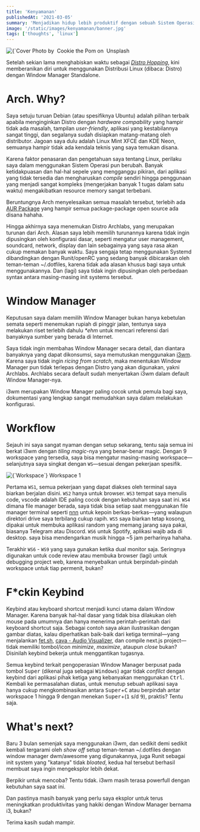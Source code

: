 ```yaml
---
title: 'Kenyamanan'
publishedAt: '2021-03-05'
summary: 'Menjadikan hidup lebih produktif dengan sebuah Sistem Operasi'
image: '/static/images/kenyamanan/banner.jpg'
tags: ['thoughts', 'linux']
---
```


<div>
  <Image
    alt={`Cover Image - Kenyamanan`}
    src={`/static/images/kenyamanan/banner.jpg`}
    width={1920 / 2}
    height={1280 / 2}
    priority
  />
  <Caption>
    Photo by&nbsp;
    <CustomLink href="https://unsplash.com/@cookiethepom">Cookie the Pom</CustomLink> on&nbsp;
    <CustomLink href="https://unsplash.com/photos/siNDDi9RpVY">Unsplash</CustomLink>
  </Caption>
</div>

Setelah sekian lama menghabiskan waktu sebagai [_Distro Hopping_](https://embeddedinventor.com/distro-hopping-what-why-how-explained/), kini memberanikan diri untuk menggunakan Distribusi Linux (dibaca: Distro) dengan Window Manager Standalone.

# Arch. Why?

Saya setuju turuan Debian (atau spesifiknya Ubuntu) adalah pilihan terbaik apabila menginginkan Distro dengan _hardware compability_ yang hampir tidak ada masalah, tampilan _user-friendly_, aplikasi yang kestabilannya sangat tinggi, dan segalanya sudah disiapkan matang-matang oleh distributor. Jagoan saya dulu adalah Linux Mint XFCE dan KDE Neon, semuanya hampir tidak ada kendala teknis yang saya temukan disana.

Karena faktor penasaran dan pengetahuan saya tentang Linux, perilaku saya dalam menggunakan Sistem Operasi pun berubah. Banyak ketidakpuasan dan hal-hal sepele yang mengganggu pikiran, dari aplikasi yang tidak tersedia dan mengharuskan _compile_ sendiri hingga penggunaan yang menjadi sangat kompleks (mengerjakan banyak 1 tugas dalam satu waktu) mengakibatkan resource memory sangat terbebani.

Beruntungnya Arch menyelesaikan semua masalah tersebut, terlebih ada [AUR Package](https://aur.archlinux.org/) yang hampir semua package-package open source ada disana hahaha.

Hingga akhirnya saya menemukan Distro Archlabs, yang merupakan turunan dari Arch. Alasan saya lebih memilih turunannya karena tidak ingin dipusingkan oleh konfigurasi dasar, seperti mengatur user management, soundcard, network, display dan lain sebagainya yang saya rasa akan cukup memakan banyak waktu. Saya sengaja tetap menggunakan Systemd dibandingkan dengan Runit/openRC yang sedang banyak dibicarakan oleh teman-teman ~/.dotfiles, karena tidak ada alasan khusus bagi saya untuk menggunakannya. Dan (lagi) saya tidak ingin dipusingkan oleh perbedaan syntax antara masing-masing init systems tersebut.

# Window Manager

Keputusan saya dalam memilih Window Manager bukan hanya kebetulan semata seperti menemukan rupiah di pinggir jalan, tentunya saya melakukan riset terlebih dahulu _\*ehm_ untuk mencari referensi dari banyaknya sumber yang berada di Internet.

Saya tidak ingin membahas Window Manager secara detail, dan diantara banyaknya yang dapat dikonsumsi, saya memutuskan menggunakan [i3wm](https://i3wm.org/). Karena saya tidak ingin _ricing from scratch_, maka menentukan Window Manager pun tidak terlepas dengan Distro yang akan digunakan, yakni Archlabs. Archlabs secara default sudah menyertakan i3wm dalam default Window Manager-nya.

i3wm merupakan Window Manager paling cocok untuk pemula bagi saya, dokumentasi yang lengkap sangat memudahkan saya dalam melakukan konfigurasi.

# Workflow

Sejauh ini saya sangat nyaman dengan setup sekarang, tentu saja semua ini berkat i3wm dengan _tiling magic_-nya yang benar-benar magic.
Dengan 9 workspace yang tersedia, saya bisa mengatur masing-masing workspace—selanjutnya saya singkat dengan `WS`—sesuai dengan pekerjaan spesifik.

<div style={{ paddingTop: '12px' }}>
  <Image
    alt={`Workspace`}
    src={`/static/images/kenyamanan/workspace-1.jpg`}
    width={1366}
    height={768}
  />
  <Caption>Workspace 1</Caption>
</div>

Pertama `WS1`, semua pekerjaan yang dapat diakses oleh terminal saya biarkan berjalan disini. `WS2` hanya untuk browser. `WS3` tempat saya menulis code, vscode adalah IDE paling cocok dengan kebutuhan saya saat ini. `WS4` dimana file manager berada, saya tidak bisa setiap saat menggunakan file manager terminal seperti [nnn](https://github.com/jarun/nnn) untuk kepoin berkas-berkas—yang walaupun direktori drive saya terbilang cukup rapih. `WS5` saya biarkan tetap kosong, dipakai untuk membuka aplikasi random yang memang jarang saya pakai, biasanya Telegram atau Discord. `WS6` untuk Spotify, aplikasi wajib ada di desktop. saya bisa mendengarkan musik hingga ~5 jam perharinya hahaha.

Terakhir `WS6` - `WS9` yang saya gunakan ketika dual monitor saja. Seringnya digunakan untuk code review atau membuka browser (lagi) untuk debugging project web, karena menyebalkan untuk berpindah-pindah workspace untuk tiap permenit, bukan?

# F\*ckin Keybind

Keybind atau keyboard shortcut menjadi kunci utama dalam Window Manager. Karena banyak hal-hal dasar yang tidak bisa dilakukan oleh mouse pada umumnya dan hanya menerima perintah-perintah dari keyboard shortcut saja. Sebagai contoh saya akan ilustrasikan dengan gambar diatas, kalau diperhatikan baik-baik dari ketiga terminal—yang menjalankan [fet.sh](https://github.com/6gk/fet.sh), [cava - Audio Visualizer](https://github.com/karlstav/cava), dan compile next.js project—tidak memiliki tombol/icon _minimize_, _maximize_, ataupun _close_ bukan? Disinilah keybind bekerja untuk menggantikan tugasnya.

Semua keybind terkait pengoperasian Window Manager berpusat pada tombol <kbd>Super</kbd> (dikenal juga sebagai <kbd>Windows</kbd>) agar tidak _confilct_ dengan keybind dari aplikasi pihak ketiga yang kebanyakan menggunakan <kbd>Ctrl</kbd>. Kembali ke permasalahan diatas, untuk menutup sebuah aplikasi saya hanya cukup mengkombinasikan antara <kbd>Super</kbd>+<kbd>C</kbd> atau berpindah antar workspace 1 hingga 9 dengan menekan <kbd>Super</kbd>+(<kbd>1</kbd> s/d <kbd>9</kbd>), praktis? Tentu saja.

# What's next?

Baru 3 bulan semenjak saya menggunakan i3wm, dan sedikit demi sedikit kembali tergarami oleh _show off_ setup teman-teman ~/.dotfiles dengan window manager dwm/awesome yang digunakannya, juga Runit sebagai init system yang "katanya" tidak _bloated_, kedua hal tersebut berhasil membuat saya ingin mengeksplor lebih dekat.

Berpikir untuk mencoba? Tentu tidak. i3wm masih terasa powerfull dengan kebutuhan saya saat ini.

Dan pastinya masih banyak yang perlu saya eksplor untuk terus meningkatkan produktivitas yang hakiki dengan Window Manager bernama i3, bukan?

Terima kasih sudah mampir.
